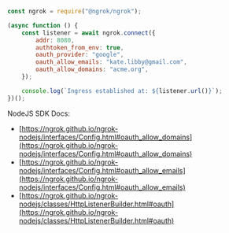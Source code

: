 ```jsx
const ngrok = require("@ngrok/ngrok");

(async function () {
	const listener = await ngrok.connect({
		addr: 8080,
		authtoken_from_env: true,
		oauth_provider: "google",
		oauth_allow_emails: "kate.libby@gmail.com",
		oauth_allow_domains: "acme.org",
	});

	console.log(`Ingress established at: ${listener.url()}`);
})();
```

NodeJS SDK Docs:

- [https://ngrok.github.io/ngrok-nodejs/interfaces/Config.html#oauth_allow_domains](https://ngrok.github.io/ngrok-nodejs/interfaces/Config.html#oauth_allow_domains)
- [https://ngrok.github.io/ngrok-nodejs/interfaces/Config.html#oauth_allow_emails](https://ngrok.github.io/ngrok-nodejs/interfaces/Config.html#oauth_allow_emails)
- [https://ngrok.github.io/ngrok-nodejs/classes/HttpListenerBuilder.html#oauth](https://ngrok.github.io/ngrok-nodejs/classes/HttpListenerBuilder.html#oauth)
